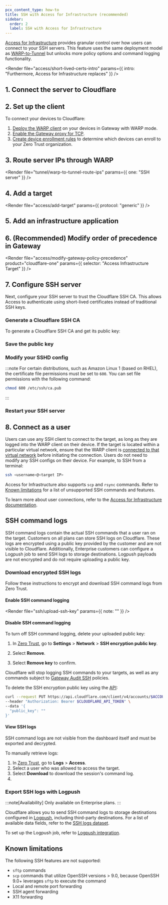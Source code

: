 ```yaml
---
pcx_content_type: how-to
title: SSH with Access for Infrastructure (recommended)
sidebar:
  order: 2
  label: SSH with Access for Infrastructure
---
```



[Access for Infrastructure](/cloudflare-one/applications/non-http/infrastructure-apps/) provides granular control over how users can connect to your SSH servers. This feature uses the same deployment model as [WARP-to-Tunnel](/cloudflare-one/connections/connect-networks/use-cases/ssh/ssh-warp-to-tunnel/) but unlocks more policy options and command logging functionality.

<Render
	file="access/short-lived-certs-intro"
	params={{ intro: "Furthermore, Access for Infrastructure replaces" }}
/>

## 1. Connect the server to Cloudflare

<Render file="tunnel/connect-private-network" />

<Render file="tunnel/connect-private-network-infra-access" />

## 2. Set up the client

To connect your devices to Cloudflare:

1. [Deploy the WARP client](/cloudflare-one/connections/connect-devices/warp/deployment/) on your devices in Gateway with WARP mode.
2. [Enable the Gateway proxy for TCP](/cloudflare-one/policies/gateway/proxy/#turn-on-the-gateway-proxy).
3. [Create device enrollment rules](/cloudflare-one/connections/connect-devices/warp/deployment/device-enrollment/) to determine which devices can enroll to your Zero Trust organization.

## 3. Route server IPs through WARP

<Render file="tunnel/warp-to-tunnel-route-ips" params={{ one: "SSH server" }} />

## 4. Add a target

<Render file="access/add-target" params={{ protocol: "generic" }} />

## 5. Add an infrastructure application

<Render file="access/add-infrastructure-app" />

## 6. (Recommended) Modify order of precedence in Gateway
<Render file="access/modify-gateway-policy-precedence" product="cloudflare-one" params={{ selector: "Access Infrastructure Target" }} />

## 7. Configure SSH server

Next, configure your SSH server to trust the Cloudflare SSH CA. This allows Access to authenticate using short-lived certificates instead of traditional SSH keys.

### Generate a Cloudflare SSH CA

<Render file="ssh/ssh-proxy-ca-note" />

To generate a Cloudflare SSH CA and get its public key:

<Render file="ssh/ssh-proxy-ca" />

### Save the public key

<Render file="ssh/public-key" />

### Modify your SSHD config

<Render file="ssh/modify-sshd" />

:::note
For certain distributions, such as Amazon Linux 1 (based on RHEL), the certificate file permissions must be set to `600`. You can set file permissions with the following command:

```sh
chmod 600 /etc/ssh/ca.pub
```

:::

### Restart your SSH server

<Render file="ssh/restart-server" />

## 8. Connect as a user

Users can use any SSH client to connect to the target, as long as they are logged into the WARP client on their device. If the target is located within a particular virtual network, ensure that the WARP client is [connected to that virtual network](/cloudflare-one/connections/connect-networks/private-net/cloudflared/tunnel-virtual-networks/#connect-to-a-virtual-network) before initiating the connection. Users do not need to modify any SSH configs on their device. For example, to SSH from a terminal:

```sh
ssh <username>@<target IP>
```

Access for Infrastructure also supports `scp` and `rsync` commands. Refer to [Known limitations](#known-limitations) for a list of unsupported SSH commands and features.

To learn more about user connections, refer to the [Access for Infrastructure documentation](/cloudflare-one/applications/non-http/infrastructure-apps/#4-connect-as-a-user).

## SSH command logs

SSH command logs contain the actual SSH commands that a user ran on the target. Customers on all plans can store SSH logs on Cloudflare. These logs are encrypted using a public key provided by the customer and are not visible to Cloudflare. Additionally, Enterprise customers can configure a Logpush job to send SSH logs to storage destinations. Logpush payloads are not encrypted and do not require uploading a public key.

### Download encrypted SSH logs

Follow these instructions to encrypt and download SSH command logs from Zero Trust.

#### Enable SSH command logging

<Render file="ssh/upload-ssh-key" params={{ note: "" }} />

#### Disable SSH command logging

To turn off SSH command logging, delete your uploaded public key:

<Tabs>
<TabItem label="Dashboard">

1. In [Zero Trust](https://one.dash.cloudflare.com), go to **Settings** > **Network** > **SSH encryption public key**.

2. Select **Remove**.

3. Select **Remove key** to confirm.

Cloudflare will stop logging SSH commands to your targets, as well as any commands subject to [Gateway Audit SSH](/cloudflare-one/policies/gateway/network-policies/ssh-logging/) policies.

</TabItem>
<TabItem label="API">

To delete the SSH encryption public key using the [API](/api/resources/zero_trust/subresources/gateway/subresources/audit_ssh_settings/methods/update/):

```sh
curl --request PUT https://api.cloudflare.com/client/v4/accounts/$ACCOUNT_ID/gateway/audit_ssh_settings \
--header "Authorization: Bearer $CLOUDFLARE_API_TOKEN" \
--data '{
  "public_key": ""
}'
```

</TabItem>
</Tabs>

#### View SSH logs

SSH command logs are not visible from the dashboard itself and must be exported and decrypted.

To manually retrieve logs:

1. In [Zero Trust](https://one.dash.cloudflare.com), go to **Logs** > **Access**.
2. Select a user who was allowed to access the target.
3. Select **Download** to download the session's command log.
4. <Render file="ssh/decrypt-ssh-log" />

### Export SSH logs with Logpush

:::note[Availability]
Only available on Enterprise plans.
:::

Cloudflare allows you to send SSH command logs to storage destinations configured in [Logpush](/logs/about/), including third-party destinations. For a list of available data fields, refer to the [SSH logs dataset](/logs/reference/log-fields/account/ssh_logs/).

To set up the Logpush job, refer to [Logpush integration](/cloudflare-one/insights/logs/logpush/).

## Known limitations

The following SSH features are not supported:

- `sftp` commands
- `scp` commands that utilize OpenSSH versions > 9.0, because OpenSSH 9.0+ leverages `sftp` to execute the command
- Local and remote port forwarding
- SSH agent forwarding
- X11 forwarding
